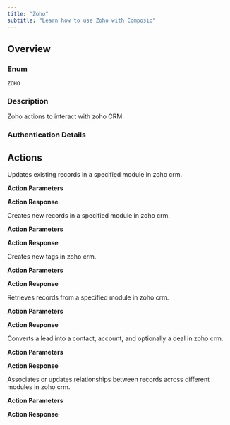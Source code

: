 ```yaml
---
title: "Zoho"
subtitle: "Learn how to use Zoho with Composio"
---
```



## Overview

### Enum
`ZOHO`

### Description
Zoho actions to interact with zoho CRM

### Authentication Details

<Accordion title="OAUTH2">
<ParamField path="client_id" type="string" required={true}>
</ParamField>

<ParamField path="client_secret" type="string" required={true}>
</ParamField>

<ParamField path="oauth_redirect_uri" type="string" default="https://backend.composio.dev/api/v1/auth-apps/add">
</ParamField>

<ParamField path="scopes" type="string" default="ZohoCRM.modules.ALL,ZohoCRM.settings.ALL,ZohoCRM.notifications.ALL,ZohoCRM.users.ALL">
</ParamField>

<ParamField path="region" type="string" required={true} default="com">
</ParamField>

</Accordion>


## Actions

<AccordionGroup>
<Accordion title="ZOHO_UPDATE_ZOHO_RECORD">
Updates existing records in a specified module in zoho crm.

**Action Parameters**

<ParamField path="module_api_name" type="string" required={true}>
</ParamField>

<ParamField path="data" type="array" required={true}>
</ParamField>

<ParamField path="trigger" type="string">
</ParamField>

<ParamField path="lar_id" type="string">
</ParamField>

<ParamField path="wf_trigger" type="boolean">
</ParamField>


**Action Response**

<ParamField path="data" type="array">
</ParamField>

<ParamField path="info" type="object">
</ParamField>

<ParamField path="response_data" type="object">
</ParamField>

<ParamField path="successful" type="boolean">
</ParamField>

<ParamField path="error" type="">
</ParamField>

</Accordion>

<Accordion title="ZOHO_CREATE_ZOHO_RECORD">
Creates new records in a specified module in zoho crm.

**Action Parameters**

<ParamField path="module_api_name" type="string" required={true}>
</ParamField>

<ParamField path="data" type="array" required={true}>
</ParamField>

<ParamField path="trigger" type="array">
</ParamField>

<ParamField path="lar_id" type="string">
</ParamField>


**Action Response**

<ParamField path="data" type="array">
</ParamField>

<ParamField path="info" type="object">
</ParamField>

<ParamField path="response_data" type="">
</ParamField>

<ParamField path="successful" type="boolean">
</ParamField>

<ParamField path="error" type="">
</ParamField>

</Accordion>

<Accordion title="ZOHO_CREATE_ZOHO_TAG">
Creates new tags in zoho crm.

**Action Parameters**

<ParamField path="module_api_name" type="string" required={true}>
</ParamField>

<ParamField path="name" type="string" required={true}>
</ParamField>

<ParamField path="color_code" type="string" default="#F48435">
</ParamField>


**Action Response**

<ParamField path="data" type="object">
</ParamField>

<ParamField path="successful" type="boolean">
</ParamField>

<ParamField path="error" type="">
</ParamField>

</Accordion>

<Accordion title="ZOHO_GET_ZOHO_RECORDS">
Retrieves records from a specified module in zoho crm.

**Action Parameters**

<ParamField path="module_api_name" type="string" required={true}>
</ParamField>

<ParamField path="fields" type="string" default="First_Name,Last_Name,Email,Phone,Company">
</ParamField>

<ParamField path="cvid" type="integer">
</ParamField>

<ParamField path="ids" type="string">
</ParamField>

<ParamField path="page" type="integer" default="1">
</ParamField>

<ParamField path="per_page" type="integer" default="200">
</ParamField>

<ParamField path="sort_order" type="string" default="desc">
</ParamField>

<ParamField path="sort_by" type="string" default="Modified_Time">
</ParamField>


**Action Response**

<ParamField path="data" type="array">
</ParamField>

<ParamField path="info" type="object">
</ParamField>

<ParamField path="response_data" type="object">
</ParamField>

<ParamField path="successful" type="boolean">
</ParamField>

<ParamField path="error" type="">
</ParamField>

</Accordion>

<Accordion title="ZOHO_CONVERT_ZOHO_LEAD">
Converts a lead into a contact, account, and optionally a deal in zoho crm.

**Action Parameters**

<ParamField path="lead_id" type="string" required={true}>
</ParamField>

<ParamField path="notify_lead_owner" type="boolean">
</ParamField>

<ParamField path="notify_new_entity_owner" type="boolean">
</ParamField>

<ParamField path="overwrite" type="boolean">
</ParamField>

<ParamField path="account_id" type="string">
</ParamField>

<ParamField path="contact_id" type="string">
</ParamField>

<ParamField path="assign_to" type="string">
</ParamField>


**Action Response**

<ParamField path="data" type="array">
</ParamField>

<ParamField path="response_data" type="object">
</ParamField>

<ParamField path="successful" type="boolean">
</ParamField>

<ParamField path="error" type="">
</ParamField>

</Accordion>

<Accordion title="ZOHO_UPDATE_RELATED_RECORDS">
Associates or updates relationships between records across different modules in zoho crm.

**Action Parameters**

<ParamField path="module_api_name" type="string" required={true}>
</ParamField>

<ParamField path="record_id" type="string" required={true}>
</ParamField>

<ParamField path="related_list_api_name" type="string" required={true}>
</ParamField>

<ParamField path="data" type="array" required={true}>
</ParamField>


**Action Response**

<ParamField path="data" type="array">
</ParamField>

<ParamField path="info" type="object">
</ParamField>

<ParamField path="response_data" type="object">
</ParamField>

<ParamField path="successful" type="boolean">
</ParamField>

<ParamField path="error" type="">
</ParamField>

</Accordion>

</AccordionGroup>

